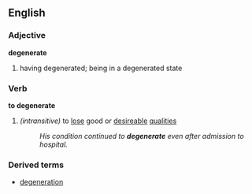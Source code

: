 ==English==
===Adjective===
'''degenerate'''
# having degenerated; being in a degenerated state
===Verb===
'''to degenerate'''
#''(intransitive)'' to [[lose]] good or [[desireable]] [[quality|qualities]]
#:''His condition continued to '''degenerate''' even after admission to hospital.''
===Derived terms===
*[[degeneration]]